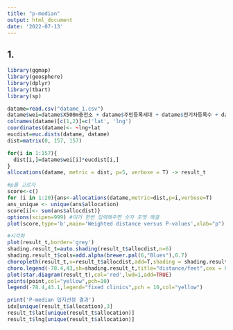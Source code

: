 ---
title: "p-median"
output: html_document
date: '2022-07-13'
---

## 1. 
```{r}
library(ggmap)
library(geosphere)
library(dplyr)
library(tbart)
library(sp)

datame=read.csv("datame_1.csv")
datame$wei=datame$X500m충전소 + datame$주민등록세대 + datame$전기차등록수 + datame$X500m생활근린시설
colnames(datame)[c(1,2)]=c('lat', 'lng')
coordinates(datame)<- ~lng+lat
eucdist=euc.dists(datame, datame)
dist=matrix(0, 157, 157)

for(i in 1:157){
  dist[i,]=datame$wei[i]*eucdist[i,]
}
allocations(datame, metric = dist, p=5, verbose = T) -> result_t
```

```{r}
#p를 고르자
score<-c()
for (i in 1:20){ans<-allocations(datame,metric=dist,p=i,verbose=T)
ans_unique <- unique(ans$allocation)
score[i]<- sum(ans$allocdist)}
options(scipen=999) #이거 한번 입력해주면 숫자 포멧 해결
plot(score,type='b',main='Weighted distance versus P-values',xlab="p")

#시각화
plot(result_t,border='grey')
shading.result_t=auto.shading(result_t$allocdist,n=6)
shading.result_t$cols=add.alpha(brewer.pal(6,"Blues"),0.7)
choropleth(result_t,v=result_t$allocdist,add=T,shading = shading.result_t)
choro.legend(-78.4,43,sh=shading.result_t,title="distance/feet",cex = 0.85)
plot(star.diagram(result_t),col='red',lwd=1,add=TRUE)
points(point,col="yellow",pch=10)
legend(-78.4,43.1,legend="fixed clinics",pch = 10,col="yellow")

print('P-median 입지선정 결과')
idx[unique(result_t$allocation),3]
result_t$lat[unique(result_t$allocation)]
result_t$lng[unique(result_t$allocation)]
```
